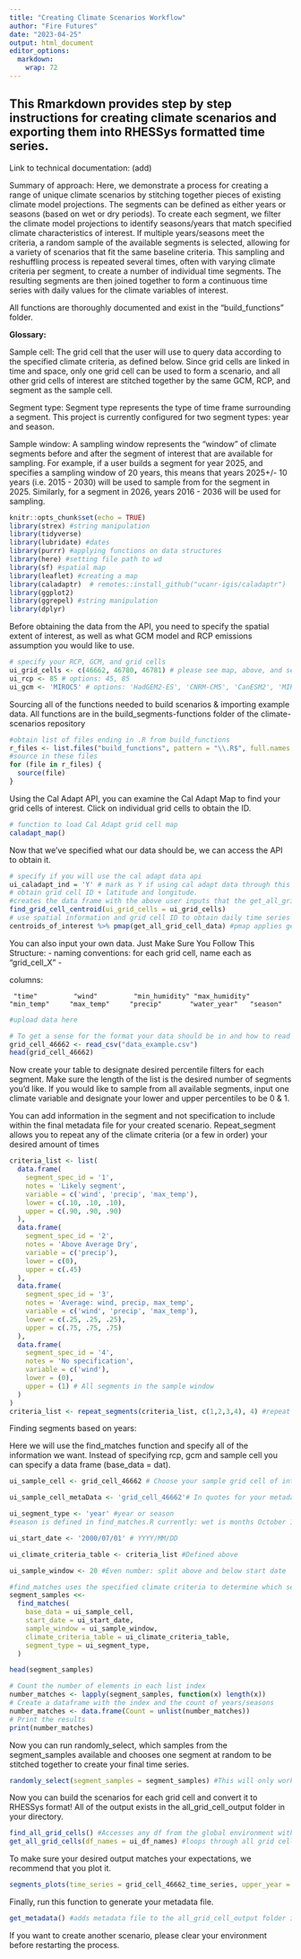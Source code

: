 ```yaml
---
title: "Creating Climate Scenarios Workflow"
author: "Fire Futures"
date: "2023-04-25"
output: html_document
editor_options:
  markdown:
    wrap: 72
---
```


## This Rmarkdown provides step by step instructions for creating climate scenarios and exporting them into RHESSys formatted time series.

Link to technical documentation: (add)

Summary of approach: Here, we demonstrate a process for creating a range
of unique climate scenarios by stitching together pieces of existing
climate model projections. The segments can be defined as either years
or seasons (based on wet or dry periods). To create each segment, we
filter the climate model projections to identify seasons/years that
match specified climate characteristics of interest. If multiple
years/seasons meet the criteria, a random sample of the available
segments is selected, allowing for a variety of scenarios that fit the
same baseline criteria. This sampling and reshuffling process is
repeated several times, often with varying climate criteria per segment,
to create a number of individual time segments. The resulting segments
are then joined together to form a continuous time series with daily
values for the climate variables of interest.

All functions are thoroughly documented and exist in the
"build_functions" folder.

**Glossary:**

Sample cell: The grid cell that the user will use to query data
according to the specified climate criteria, as defined below. Since
grid cells are linked in time and space, only one grid cell can be used
to form a scenario, and all other grid cells of interest are stitched
together by the same GCM, RCP, and segment as the sample cell.

Segment type: Segment type represents the type of time frame surrounding
a segment. This project is currently configured for two segment types:
year and season.

Sample window: A sampling window represents the "window" of climate
segments before and after the segment of interest that are available for
sampling. For example, if a user builds a segment for year 2025, and
specifies a sampling window of 20 years, this means that years 2025+/-
10 years (i.e. 2015 - 2030) will be used to sample from for the segment
in 2025. Similarly, for a segment in 2026, years 2016 - 2036 will be
used for sampling.

```r
knitr::opts_chunk$set(echo = TRUE)
library(strex) #string manipulation
library(tidyverse)
library(lubridate) #dates
library(purrr) #applying functions on data structures
library(here) #setting file path to wd
library(sf) #spatial map
library(leaflet) #creating a map
library(caladaptr)  # remotes::install_github("ucanr-igis/caladaptr")
library(ggplot2)
library(ggrepel) #string manipulation
library(dplyr)
```

Before obtaining the data from the API, you need to specify the spatial
extent of interest, as well as what GCM model and RCP emissions
assumption you would like to use.

```r
# specify your RCP, GCM, and grid cells
ui_grid_cells <- c(46662, 46780, 46781) # please see map, above, and select grid cells of interest
ui_rcp <- 85 # options: 45, 85
ui_gcm <- 'MIROC5' # options: 'HadGEM2-ES', 'CNRM-CM5', 'CanESM2', 'MIROC5'
```

Sourcing all of the functions needed to build scenarios & importing
example data. All functions are in the build_segments-functions folder
of the climate-scenarios repository

```r
#obtain list of files ending in .R from build_functions
r_files <- list.files("build_functions", pattern = "\\.R$", full.names = TRUE)
#source in these files
for (file in r_files) {
  source(file)
}
```

Using the Cal Adapt API, you can examine the Cal Adapt Map to find your
grid cells of interest. Click on individual grid cells to obtain the ID.

```r
# function to load Cal Adapt grid cell map
caladapt_map()
```

Now that we've specified what our data should be, we can access the API
to obtain it.

```r
# specify if you will use the cal adapt data api
ui_caladapt_ind = 'Y' # mark as Y if using cal adapt data through this API
# obtain grid cell ID + latitude and longitude.
#creates the data frame with the above user inputs that the get_all_grid_cell_data() function will use to grab data for
find_grid_cell_centroid(ui_grid_cells = ui_grid_cells)
# use spatial information and grid cell ID to obtain daily time series data for each grid cell
centroids_of_interest %>% pmap(get_all_grid_cell_data) #pmap applies get_all_grid_cell_data() to each grid cell of interest
```

You can also input your own data. Just Make Sure You Follow This
Structure: - naming conventions: for each grid cell, name each as
"grid_cell_X" -

columns:

     "time"         "wind"         "min_humidity" "max_humidity" "min_temp"     "max_temp"     "precip"       "water_year"   "season"   

```r
#upload data here

# To get a sense for the format your data should be in and how to read it in, below is an example of a CalAdapt grid cell. Make sure your data follows the same format
grid_cell_46662 <- read_csv("data_example.csv")
head(grid_cell_46662)
```

Now create your table to designate desired percentile filters for each
segment. Make sure the length of the list is the desired number of
segments you'd like. If you would like to sample from all available
segments, input one climate variable and designate your lower and upper
percentiles to be 0 & 1.

You can add information in the segment and not specification to include
within the final metadata file for your created scenario. Repeat_segment
allows you to repeat any of the climate criteria (or a few in order)
your desired amount of times

```r
criteria_list <- list(
  data.frame(
    segment_spec_id = '1',
    notes = 'Likely segment',
    variable = c('wind', 'precip', 'max_temp'),
    lower = c(.10, .10, .10),
    upper = c(.90, .90, .90)
  ),
  data.frame(
    segment_spec_id = '2',
    notes = 'Above Average Dry',
    variable = c('precip'),
    lower = c(0),
    upper = c(.45)
  ),
  data.frame(
    segment_spec_id = '3',
    notes = 'Average: wind, precip, max_temp',
    variable = c('wind', 'precip', 'max_temp'),
    lower = c(.25, .25, .25),
    upper = c(.75, .75, .75)
  ),
  data.frame(
    segment_spec_id = '4',
    notes = 'No specification',
    variable = c('wind'),
    lower = (0),
    upper = (1) # All segments in the sample window 
  )
)
criteria_list <- repeat_segments(criteria_list, c(1,2,3,4), 4) #repeat segments 1-4 four times
```

Finding segments based on years:

Here we will use the find_matches function and specify all of the
information we want. Instead of specifying rcp, gcm and sample cell you
can specify a data frame (base_data = dat).

```r
ui_sample_cell <- grid_cell_46662 # Choose your sample grid cell of interest. It should match one of the grid cells chosen in the spatial extent defined above. 

ui_sample_cell_metaData <- 'grid_cell_46662'# In quotes for your metadata file

ui_segment_type <- 'year' #year or season
#season is defined in find_matches.R currently: wet is months October 1st-March 31st and dry April 1st-September 30th

ui_start_date <- '2000/07/01' # YYYY/MM/DD

ui_climate_criteria_table <- criteria_list #Defined above

ui_sample_window <- 20 #Even number: split above and below start date

#find_matches uses the specified climate criteria to determine which segments in the data are appropriate to sample from based on percentile specifications
segment_samples <<-
  find_matches(
    base_data = ui_sample_cell, 
    start_date = ui_start_date,
    sample_window = ui_sample_window,
    climate_criteria_table = ui_climate_criteria_table,
    segment_type = ui_segment_type,
  )

head(segment_samples)

# Count the number of elements in each list index
number_matches <- lapply(segment_samples, function(x) length(x))
# Create a dataframe with the index and the count of years/seasons
number_matches <- data.frame(Count = unlist(number_matches))
# Print the results
print(number_matches)
```

Now you can run randomly_select, which samples from the segment_samples
available and chooses one segment at random to be stitched together to
create your final time series.

```r
randomly_select(segment_samples = segment_samples) #This will only work if all segments have something to sample from
```

Now you can build the scenarios for each grid cell and convert it to
RHESSys format! All of the output exists in the all_grid_cell_output
folder in your directory.

```r
find_all_grid_cells() #Accesses any df from the global environment with 'grid_cell' in the title
get_all_grid_cells(df_names = ui_df_names) #loops through all grid cells in desired spatial extent and stitches the randomly selected segments to create a continous time series with daily values 
```

To make sure your desired output matches your expectations, we recommend
that you plot it.

```r
segments_plots(time_series = grid_cell_46662_time_series, upper_year = 2010 , lower_year = 2000)
```

Finally, run this function to generate your metadata file.

```r
get_metadata() #adds metadata file to the all_grid_cell_output folder in your directory 
```

If you want to create another scenario, please clear your environment
before restarting the process.
